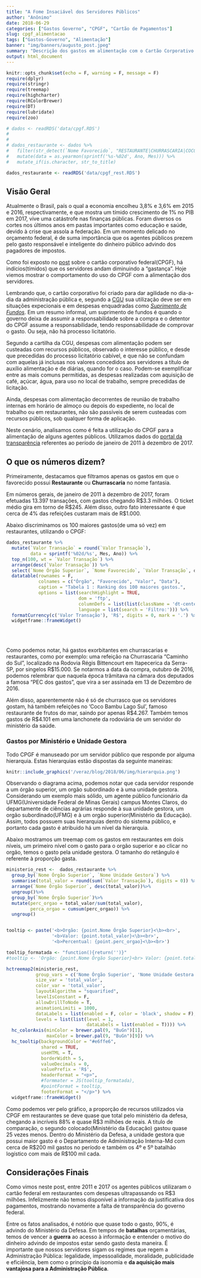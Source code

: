 ```yaml
---
title: "A Fome Insaciável dos Servidores Públicos"
author: "Anônimo"
date: 2018-06-29
categories: ["Gastos Governo", "CPGF", "Cartão de Pagamentos"]
slug: cpgf_alimentacao
tags: ["Gastos-Governo", "Alimentação"]
banner: "img/banners/augusto_post.jpeg"
summary: "Descrição dos gastos em alimentação com o Cartão Corporativo do Governo Federal"
output: html_document
---
```


```r
knitr::opts_chunk$set(echo = F, warning = F, message = F)
require(dplyr)
require(stringr)
require(treemap)
require(highcharter)
require(RColorBrewer)
require(DT)
require(lubridate)
require(zoo)

# dados <- readRDS('data/cpgf.RDS')
# 
# 
# dados_restaurante <- dados %>%
#   filter(str_detect(`Nome Favorecido`, "RESTAURANTE|CHURRASCARIA|COCO BAMBU")) %>%
#   mutate(data = as.yearmon(sprintf('%s-%02d', Ano, Mes))) %>%
#   mutate_if(is.character, str_to_title) 

dados_restaurante <- readRDS('data/cpgf_rest.RDS')
```

## Visão Geral

Atualmente o Brasil, país o qual a economia encolheu 3,8\% e 3,6\% em 2015 e 2016, respectivamente, e que mostra um tímido crescimento de 1\% no PIB em 2017, vive uma catástrofe nas finanças públicas. Foram diversos os cortes nos últimos anos em pastas importantes como educação e saúde, devido à crise que assola a federação. Em um momento delicado no orçamento federal, é de suma importância que os agentes públicos prezem pelo gasto responsável e inteligente do dinheiro público advindo dos pagadores de impostos. 

Como foi exposto no [post](https://stats4good.github.io/veraz/post/2018/05/2018-05-25-cartao_corporativo/#) sobre o cartão corporativo federal(CPGF), há indícios(tímidos) que os servidores andam diminuindo a "gastança". Hoje viemos mostrar o comportamento do uso do CPGF com a alimentação dos servidores.

Lembrando que, o cartão corporativo foi criado para dar agilidade no dia-a-dia da administração pública e, segundo a [CGU](https://www.cgu.gov.br/Publicacoes/orientacoes-aos-gestores/arquivos/suprimento-de-fundos-e-cartao-de-pagamento.pdf) sua utilização deve ser em situações expecionais e em despesas enquadradas como [*Suprimento de Fundos*](https://canalabertobrasil.com.br/o-que-e-suprimento-de-fundos/). Em um resumo informal, um suprimento de fundos é quando o governo deixa de assumir a responsabilidade sobre a compra e o detentor do CPGF assume a responsabilidade, tendo responsabilidade de comprovar o gasto. Ou seja, não há processo licitatório.

Segundo a cartilha da CGU, despesas com alimentação podem ser custeadas com recursos públicos, observado o interesse público, e desde que precedidas do processo licitatório cabível, e que não se confundam com aquelas já inclusas nos valores concedidos aos servidores a título de auxílio alimentação e de
diárias, quando for o caso. Podem-se exemplificar entre as mais comuns permitidas, as despesas
realizadas com aquisição de café, açúcar, água, para uso no local de trabalho, sempre precedidas de licitação.

Ainda, despesas com alimentação decorrentes de reunião de trabalho internas em horário de almoço ou depois do expediente, no local de trabalho ou em restaurantes, não são passíveis de serem custeadas com recursos públicos, sob qualquer forma de aplicação.

Neste cenário, analisamos como é feita a utilização do CPGF para a alimentação de alguns agentes públicos. Utilizamos dados do [portal da transparência](http://www.portaltransparencia.gov.br/) referentes ao período de janeiro de 2011 à dezembro de 2017.


## O que os números dizem?

Primeiramente, destacamos que filtramos apenas os gastos em que o favorecido possui **Restaurante** ou **Churrascaria** no nome fantasia. 

Em números gerais, de janeiro de 2011 à dezembro de 2017, foram efetuadas 13.397 transações, com gastos chegando R\$3.3 milhões. O ticket médio gira em torno de R\$245. Além disso, outro fato interessante é que cerca de 4\% das refeições custaram mais de R$1.000.

Abaixo discriminamos os 100 maiores gastos(de uma só vez) em restaurantes, utilizando o CPGF:

```r
dados_restaurante %>%
  mutate(`Valor Transação` = round(`Valor Transação`),
         data = sprintf('%02d/%s', Mes, Ano)) %>%
  top_n(100, wt = `Valor Transação`) %>%
  arrange(desc(`Valor Transação`)) %>%
  select(`Nome Órgão Superior`, `Nome Favorecido`, `Valor Transação`, data) %>%
  datatable(rownames = F,
            colnames = c("Órgão", "Favorecido", "Valor", "Data"),
            caption = "Tabela 1 : Ranking dos 100 maiores gastos.",
            options = list(searchHighlight = TRUE,
                           dom = 'ftp',
                           columnDefs = list(list(className = 'dt-center', targets = "_all")),
                           language = list(search = 'Filtro:'))) %>%
  formatCurrency(c('Valor Transação'), 'R$', digits = 0, mark = '.') %>% 
  widgetframe::frameWidget()

```

<br></br>

Como podemos notar, há gastos exorbitantes em churrascarias e restaurantes, como por exemplo: uma refeição na Churrascaria "Caminho do Sul", localizado na Rodovia Régis Bittencourt em Itapecerica da Serra-SP, por singelos R$15.000. Se notarmos a data da compra, outubro de 2016, podemos relembrar que naquela época trâmitava na câmara dos deputados a famosa "PEC dos gastos", que vira a ser assinada em 13 de Dezembro de 2016. 


Além disso, aparentemente não é só de churrasco que os servidores gostam, há também refeições no 'Coco Bambu Lago Sul', famoso restaurante de frutos do mar, saindo por apenas R\$4.267. Também temos gastos de R$4.101 em uma lanchonete da rodoviária de um servidor do ministério da saúde. 

### Gastos por Ministério e Unidade Gestora

Todo CPGF é manuseado por um servidor público que responde por alguma hierarquia. Estas hierarquias estão dispostas da seguinte maneiras:

```r
knitr::include_graphics('/veraz/blog/2018/06/img/hierarquia.png')
```


Observando o diagrama acima, podemos notar que cada servidor responde a um órgão superior, um orgão subordinado e à uma unidade gestora. Considerando um exemplo mais sólido, um agente público funcionário da UFMG(Universidade Federal de Minas Gerais) campus Montes Claros, do departamente de ciências agrárias responde à sua unidade gestora, um orgão subordinado(UFMG) e à um orgão superior(Ministério da Educação). Assim, todos possuem suas hierarquias dentro do sistema público, e portanto cada gasto é atribuido há um nível da hierarquia.

Abaixo mostramos um treemap com os gastos em restaurantes em dois níveis, um primeiro nível com o gasto para o orgão superior e ao clicar no orgão, temos o gasto pela unidade gestora. O tamanho do retângulo é referente à proporção gasta.

```r

ministerio_rest <-  dados_restaurante %>%
  group_by(`Nome Órgão Superior`, `Nome Unidade Gestora`) %>%
  summarise(total_valor = round(sum(`Valor Transação`), digits = 0)) %>%
  arrange(`Nome Órgão Superior`, desc(total_valor))%>%
  ungroup()%>%
  group_by(`Nome Órgão Superior`)%>%
  mutate(perc_orgao = total_valor/sum(total_valor),
         perca_orgao = cumsum(perc_orgao)) %>%
  ungroup()


tooltip <- paste('<b>Orgão: {point.Nome Órgão Superior}<\b><br>',
                 '<b>Valor: {point.total_valor}<\b><br>',
                 '<b>Percentual: {point.perc_orgao}<\b><br>')

tooltip_formatada <- "function(){return('')}"
#tooltip <- 'Orgão: {point.Nome Órgão Superior}<br> Valor: {point.total_valor}<br> Percentual: {point.perc_orgao}<br>'

hctreemap2(ministerio_rest,
           group_vars = c('Nome Órgão Superior', 'Nome Unidade Gestora'),
           size_var = 'total_valor',
           color_var = 'total_valor',
           layoutAlgorithm = "squarified",
           levelIsConstant = F,
           allowDrillToNode = T,
           animationLimiti = 1000,
           dataLabels = list(enabled = F, color = 'black', shadow = F),
           levels = list(list(level = 1,
                              dataLabels = list(enabled = T)))) %>%
  hc_colorAxis(minColor = brewer.pal(9, "BuGn")[1],
               maxColor = brewer.pal(9, "BuGn")[9]) %>%
  hc_tooltip(backgroundColor = "#e6ffe6",
             shared = TRUE, 
             useHTML = T,
             borderWidth = 5,
             valueDecimals = 0,
             valuePrefix = 'R$',
             headerFormat = "<p>",
             #formmater = JS(tooltip_formatada),
             #pointFormat = tooltip,
             footerFormat = "</p>") %>% 
  widgetframe::frameWidget()

```

Como podemos ver pelo gráfico, a proporção de recursos utilizados via CPGF em restaurantes se deve quase que total pelo ministério da defesa, chegando a incríveis 88\% e quase R\$3 milhões de reais. A titulo de comparação, o segundo colocado(Ministério da Educação) gastou quase 25 vezes menos. Dentro do Ministério da Defesa, a unidade gestora que possui maior gasto é o Departamento de Administração Interna-Md com cerca de R\$200 mil gastos no período e também os 4º e 5º batalhão logístico com mais de R\$100 mil cada.


## Considerações Finais

Como vimos neste post, entre 2011 e 2017 os agentes públicos utilizaram o cartão federal em restaurantes com despesas ultrapassando os R$3 milhões. Infelizmente não temos disponível a informação da justificativa dos pagamentos, mostrando novamente a falta de transparência do governo federal. 

Entre os fatos analisados, é notório que quase todo o gasto, 90\%, é advindo do Ministério da Defesa. Em tempos de **batalhas** orçamentárias, temos de vencer a **guerra** ao acesso à informação e entender o motivo do dinheiro advindo de impostos estar sendo gasto desta maneira. É importante que nossos servidores sigam os regimes que regem a Administração Pública: legalidade, impessoalidade, moralidade, publicidade e eficiência, bem como o princípio da isonomia e **da aquisição mais vantajosa para a Administração Pública**.